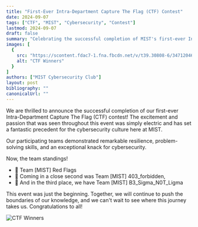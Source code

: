 ```yaml
---
title: "First-Ever Intra-Department Capture The Flag (CTF) Contest"
date: 2024-09-07
tags: ["CTF", "MIST", "Cybersecurity", "Contest"]
lastmod: 2024-09-07
draft: false
summary: "Celebrating the successful completion of MIST's first-ever Intra-Department CTF contest."
images: [
  {
    src: "https://scontent.fdac7-1.fna.fbcdn.net/v/t39.30808-6/347120466_264581525958125_1865538100824316518_n.jpg?stp=dst-jpg_p843x403&_nc_cat=108&ccb=1-7&_nc_sid=127cfc&_nc_eui2=AeFBc2p9fVLdbY2RW2LWDfQK2hjhhvE8dBraGOGG8Tx0GjdotVjR1poU0GNE_5p-m_zH1EMVIuVNi664hPz4ziLt&_nc_ohc=YU_m602E8MsQ7kNvgFChY8X&_nc_ht=scontent.fdac7-1.fna&_nc_gid=AEJKxqt-9Yzr7Vfnl06vApk&oh=00_AYBvw4GmjjIxaNX87WR3XCau49ijiwPkGUjMJWtCE8gheA&oe=66E17574",
    alt: "CTF Winners"
  }
]
authors: ["MIST Cybersecurity Club"]
layout: post
bibliography: ""
canonicalUrl: ""
---
```


We are thrilled to announce the successful completion of our first-ever Intra-Department Capture The Flag (CTF) contest! The excitement and passion that was seen throughout this event was simply electric and has set a fantastic precedent for the cybersecurity culture here at MIST.

Our participating teams demonstrated remarkable resilience, problem-solving skills, and an exceptional knack for cybersecurity.

Now, the team standings!

* 🥇 Team \[MIST] Red Flags
* 🥈 Coming in a close second was Team \[MIST] 403\_forbidden,
* 🥉 And in the third place, we have Team \[MIST] B3\_Sigma\_N0T\_Ligma

This event was just the beginning. Together, we will continue to push the boundaries of our knowledge, and we can't wait to see where this journey takes us. Congratulations to all!

![CTF Winners](https://scontent.fdac7-1.fna.fbcdn.net/v/t39.30808-6/347120466_264581525958125_1865538100824316518_n.jpg?stp=dst-jpg_p843x403&_nc_cat=108\&ccb=1-7&_nc_sid=127cfc&_nc_eui2=AeFBc2p9fVLdbY2RW2LWDfQK2hjhhvE8dBraGOGG8Tx0GjdotVjR1poU0GNE_5p-m_zH1EMVIuVNi664hPz4ziLt&_nc_ohc=YU_m602E8MsQ7kNvgFChY8X&_nc_ht=scontent.fdac7-1.fna&_nc_gid=AEJKxqt-9Yzr7Vfnl06vApk\&oh=00_AYBvw4GmjjIxaNX87WR3XCau49ijiwPkGUjMJWtCE8gheA\&oe=66E17574)